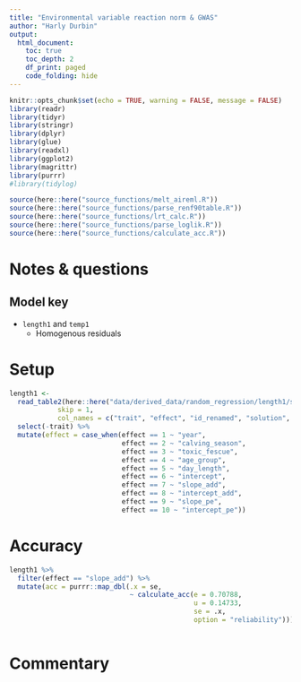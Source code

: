 ```yaml
---
title: "Environmental variable reaction norm & GWAS"
author: "Harly Durbin"
output:
  html_document:
    toc: true
    toc_depth: 2
    df_print: paged
    code_folding: hide
---
```


```r
knitr::opts_chunk$set(echo = TRUE, warning = FALSE, message = FALSE)
library(readr)
library(tidyr)
library(stringr)
library(dplyr)
library(glue)
library(readxl)
library(ggplot2)
library(magrittr)
library(purrr)
#library(tidylog)

source(here::here("source_functions/melt_aireml.R"))
source(here::here("source_functions/parse_renf90table.R"))
source(here::here("source_functions/lrt_calc.R"))
source(here::here("source_functions/parse_loglik.R"))
source(here::here("source_functions/calculate_acc.R"))
```

# Notes & questions

## Model key

* `length1` and `temp1`
    + Homogenous residuals

# Setup 

```r
length1 <-
  read_table2(here::here("data/derived_data/random_regression/length1/solutions"),
            skip = 1,
            col_names = c("trait", "effect", "id_renamed", "solution", "se")) %>% 
  select(-trait) %>% 
  mutate(effect = case_when(effect == 1 ~ "year",
                            effect == 2 ~ "calving_season",
                            effect == 3 ~ "toxic_fescue",
                            effect == 4 ~ "age_group",
                            effect == 5 ~ "day_length",
                            effect == 6 ~ "intercept",
                            effect == 7 ~ "slope_add",
                            effect == 8 ~ "intercept_add",
                            effect == 9 ~ "slope_pe",
                            effect == 10 ~ "intercept_pe"))
```

# Accuracy

```r
length1 %>% 
  filter(effect == "slope_add") %>% 
  mutate(acc = purrr::map_dbl(.x = se,
                              ~ calculate_acc(e = 0.70788,
                                              u = 0.14733,
                                              se = .x,
                                              option = "reliability")))

```

```r

```


# Commentary